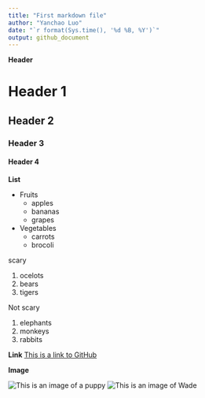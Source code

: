 ```yaml
--- 
title: "First markdown file"
author: "Yanchao Luo"
date: "`r format(Sys.time(), '%d %B, %Y')`"
output: github_document
---
```


**Header**

# Header 1
## Header 2
### Header 3
#### Header 4

**List**

* Fruits
    * apples
    * bananas
    * grapes
* Vegetables
    + carrots
    + brocoli

scary

1. ocelots
1. bears
1. tigers

Not scary

1. elephants
2. monkeys
3. rabbits

**Link**
[This is a link to GitHub](https://github.com/)

**Image**

![This is an image of a puppy](http://cdn2-www.dogtime.com/assets/uploads/gallery/30-impossibly-cute-puppies/impossibly-cute-puppy-8.jpg)
![This is an image of Wade](https://media3.giphy.com/media/l41YqLMPYCGqEe4ne/giphy.gif)

